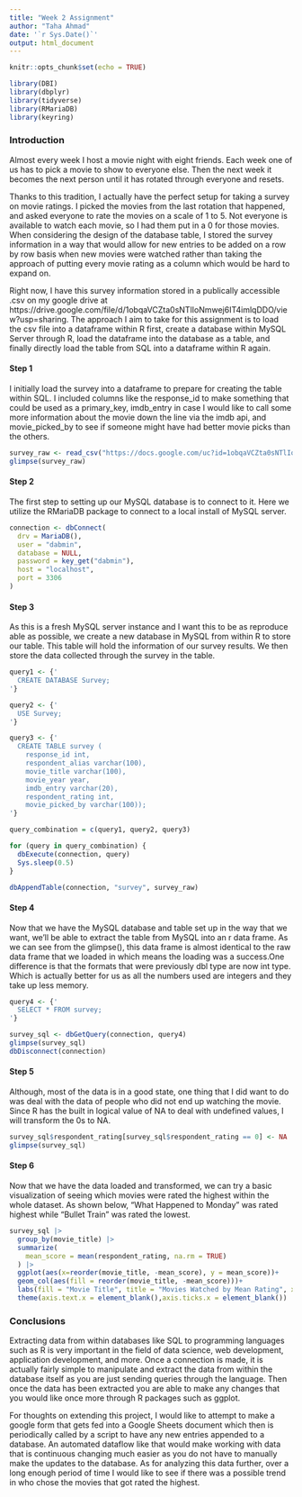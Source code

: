 ---
title: "Week 2 Assignment"
author: "Taha Ahmad"
date: '`r Sys.Date()`'
output: html_document
---

```{r setup, include=FALSE}
knitr::opts_chunk$set(echo = TRUE)
```
```{r package loading, results=FALSE}
library(DBI)
library(dbplyr)
library(tidyverse)
library(RMariaDB)
library(keyring)
```


### Introduction

Almost every week I host a movie night with eight friends. Each week one of us has to pick a movie to show to everyone else. Then the next week it becomes the next person until it has rotated through everyone and resets.

Thanks to this tradition, I actually have the perfect setup for taking a survey on movie ratings. I picked the movies from the last rotation that happened, and asked everyone to rate the movies on a scale of 1 to 5. Not everyone is available to watch each movie, so I had them put in a 0 for those movies. When considering the design of the database table, I stored the survey information in a way that would allow for new entries to be added on a row by row basis when new movies were watched rather than taking the approach of putting every movie rating as a column which would be hard to expand on.

Right now, I have this survey information stored in a publically accessible .csv on my google drive at https://drive.google.com/file/d/1obqaVCZta0sNTlIoNmwej6IT4imlqDDO/view?usp=sharing. The approach I aim to take for this assignment is to load the csv file into a dataframe within R first, create a database within MySQL Server through R, load the dataframe into the database as a table, and finally directly load the table from SQL into a dataframe within R again.

#### Step 1

I initially load the survey into a dataframe to prepare for creating the table within SQL. I included columns like the response_id to make something that could be used as a primary_key, imdb_entry in case I would like to call some more information about the movie down the line via the imdb api, and movie_picked_by to see if someone might have had better movie picks than the others.

```{r load initial survey results}
survey_raw <- read_csv("https://docs.google.com/uc?id=1obqaVCZta0sNTlIoNmwej6IT4imlqDDO&export=download", show_col_types = FALSE)
glimpse(survey_raw)
```

#### Step 2

The first step to setting up our MySQL database is to connect to it. Here we utilize the RMariaDB package to connect to a local install of MySQL server.

```{r connect to MySQL Server}
connection <- dbConnect(
  drv = MariaDB(),
  user = "dabmin",
  database = NULL,
  password = key_get("dabmin"),
  host = "localhost",
  port = 3306
)
```

#### Step 3

As this is a fresh MySQL server instance and I want this to be as reproduce able as possible, we create a new database in MySQL from within R to store our table. This table will hold the information of our survey results. We then store the data collected through the survey in the table.

```{r Setting up our MySQL Server Environment, results=FALSE}

query1 <- {'
  CREATE DATABASE Survey;
'}

query2 <- {'
  USE Survey;
'}

query3 <- {'
  CREATE TABLE survey ( 
    response_id int, 
    respondent_alias varchar(100), 
    movie_title varchar(100), 
    movie_year year, 
    imdb_entry varchar(20), 
    respondent_rating int, 
    movie_picked_by varchar(100));
'}

query_combination = c(query1, query2, query3)

for (query in query_combination) {
  dbExecute(connection, query)
  Sys.sleep(0.5)
}

dbAppendTable(connection, "survey", survey_raw)
```
#### Step 4

Now that we have the MySQL database and table set up in the way that we want, we'll be able to extract the table from MySQL into an r data frame. As we can see from the glimpse(), this data frame is almost identical to the raw data frame that we loaded in which means the loading was a success.One difference is that the formats that were previously dbl type are now int type. Which is actually better for us as all the numbers used are integers and they take up less memory.

```{r Extracting the Data Within MySQL to R}

query4 <- {'
  SELECT * FROM survey;
'}

survey_sql <- dbGetQuery(connection, query4)
glimpse(survey_sql)
dbDisconnect(connection)
```
#### Step 5

Although, most of the data is in a good state, one thing that I did want to do was deal with the data of people who did not end up watching the movie. Since R has the built in logical value of NA to deal with undefined values, I will transform the 0s to NA.

```{r Data Transformation}

survey_sql$respondent_rating[survey_sql$respondent_rating == 0] <- NA
glimpse(survey_sql)

```
#### Step 6

Now that we have the data loaded and transformed, we can try a basic visualization of seeing which movies were rated the highest within the whole dataset. As shown below, "What Happened to Monday" was rated highest while "Bullet Train" was rated the lowest.

```{r Data Visualization}

survey_sql |>
  group_by(movie_title) |>
  summarize(
    mean_score = mean(respondent_rating, na.rm = TRUE)
  ) |>
  ggplot(aes(x=reorder(movie_title, -mean_score), y = mean_score))+
  geom_col(aes(fill = reorder(movie_title, -mean_score)))+
  labs(fill = "Movie Title", title = "Movies Watched by Mean Rating", x = NULL, y = "Mean Rating")+
  theme(axis.text.x = element_blank(),axis.ticks.x = element_blank())
```

### Conclusions

Extracting data from within databases like SQL to programming languages such as R is very important in the field of data science, web development, application development, and more. Once a connection is made, it is actually fairly simple to manipulate and extract the data from within the database itself as you are just sending queries through the language. Then once the data has been extracted you are able to make any changes that you would like once more through R packages such as ggplot. 

For thoughts on extending this project, I would like to attempt to make a google form that gets fed into a Google Sheets document which then is periodically called by a script to have any new entries appended to a database. An automated dataflow like that would make working with data that is continuous changing much easier as you do not have to manually make the updates to the database. As for analyzing this data further, over a long enough period of time I would like to see if there was a possible trend in who chose the movies that got rated the highest.
